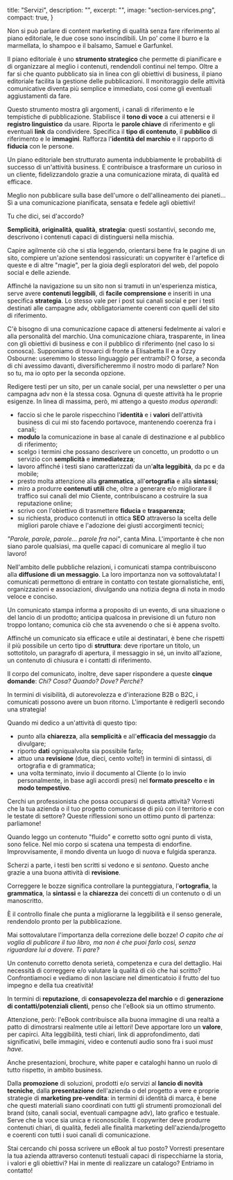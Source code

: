   title: "Servizi",
  description: "",
  excerpt: "",
  image: "section-services.png",
  compact: true,
}

<accordion title="Piano editoriale" description="Comunicazione a casaccio? Anche no! 
Meglio definire gli obiettivi, pianificare le attività e pubblicare con metodo.">

Non si può parlare di content marketing di qualità senza fare riferimento al piano editoriale, le due cose sono inscindibili. 
Un po' come il burro e la marmellata, lo shampoo e il balsamo, Samuel e Garfunkel.

Il piano editoriale è uno **strumento strategico** che permette di pianificare e di organizzare al meglio i contenuti, rendendoli continui nel tempo.
Oltre a far sì che quanto pubblicato sia in linea con gli obiettivi di business, il piano editoriale facilita la gestione delle pubblicazioni. 
Il monitoraggio delle attività comunicative diventa più semplice e immediato, così come gli eventuali aggiustamenti da fare.

Questo strumento mostra gli argomenti, i canali di riferimento e le tempistiche di pubblicazione. Stabilisce il **tono di voce** a cui attenersi e il **registro linguistico** da usare. Riporta le **parole chiave** di riferimento e gli eventuali **link** da condividere. Specifica il **tipo di contenuto**, il **pubblico** di riferimento e le **immagini**. Rafforza l'**identità del marchio** e il rapporto di **fiducia** con le persone.

Un piano editoriale ben strutturato aumenta indubbiamente le probabilità di successo di un'attività business. E contribuisce a trasformare un curioso in un cliente, fidelizzandolo grazie a una comunicazione mirata, di qualità ed efficace.

Meglio non pubblicare sulla base dell'umore o dell'allineamento dei pianeti... 
Sì a una comunicazione pianificata, sensata e fedele agli obiettivi!

Tu che dici, sei d'accordo?

</accordion>

<accordion title="Siti, canali social, newsletter e campagne adv" description="Oltre alle parole c'è (un bel po') di più!">

**Semplicità**, **originalità**, **qualità**, **strategia**: questi sostantivi, secondo me, descrivono i contenuti capaci di distinguersi nella mischia.

Capire agilmente ciò che si stia leggendo, orientarsi bene fra le pagine di un sito, compiere un'azione sentendosi rassicurati: un copywriter è l'artefice di queste e di altre "magie", per la gioia degli esploratori del web, del popolo social e delle aziende.

Affinché la navigazione su un sito non si tramuti in un'esperienza mistica, serve avere **contenuti leggibili**, di **facile comprensione** e inseriti in una specifica **strategia**. 
Lo stesso vale per i post sui canali social e per i testi destinati alle campagne adv, obbligatoriamente coerenti con quelli del sito di riferimento.

C'è bisogno di una comunicazione capace di attenersi fedelmente ai valori e alla personalità del marchio. Una comunicazione chiara, trasparente, in linea con gli obiettivi di business e con il pubblico di riferimento (nel caso lo si conosca). 
Supponiamo di trovarci di fronte a Elisabetta II e a Ozzy Osbourne: useremmo lo stesso linguaggio per entrambi? O forse, a seconda di chi avessimo davanti, diversificheremmo il nostro modo di parlare?
Non so tu, ma io opto per la seconda opzione.

Redigere testi per un sito, per un canale social, per una newsletter o per una campagna adv non è la stessa cosa. Ognuna di queste attività ha le proprie esigenze. 
In linea di massima, però, mi attengo a questo *modus operandi*:

- faccio sì che le parole rispecchino l'**identità** e i **valori** dell'attività business di cui mi sto facendo portavoce, mantenendo coerenza fra i canali;
- **modulo** la comunicazione in base al canale di destinazione e al pubblico di riferimento;
- scelgo i termini che possano descrivere un concetto, un prodotto o un servizio con **semplicità** e **immediatezza**;
- lavoro affinché i testi siano caratterizzati da un'**alta leggibità**, da pc e da mobile;
- presto molta attenzione alla **grammatica**, all'**ortografia** e alla **sintassi**;
- miro a produrre **contenuti utili** che, oltre a generare e/o migliorare il traffico sui canali del mio Cliente, contribuiscano a costruire la sua reputazione online;
- scrivo con l'obiettivo di trasmettere **fiducia** e **trasparenza**;
- su richiesta, produco contenuti in ottica **SEO** attraverso la scelta delle migliori parole chiave e l'adozione dei giusti accorgimenti tecnici;

_"Parole, parole, parole... parole fra noi"_, canta Mina.
L'importante è che non siano parole qualsiasi, ma quelle capaci di comunicare al meglio il tuo lavoro!

</accordion>

<accordion title="Comunicati stampa" description="Un passaparola strategico di tutto rispetto.">

Nell'ambito delle pubbliche relazioni, i comunicati stampa contribuiscono alla **diffusione di un messaggio**. La loro importanza non va sottovalutata! 
I comunicati permettono di entrare in contatto con testate giornalistiche, enti, organizzazioni e associazioni, divulgando una notizia degna di nota in modo veloce e conciso.

Un comunicato stampa informa a proposito di un evento, di una situazione o del lancio di un prodotto; anticipa qualcosa in previsione di un futuro non troppo lontano; comunica ciò che sta avvenendo o che si è appena svolto.

Affinché un comunicato sia efficace e utile ai destinatari, è bene che rispetti il più possibile un certo tipo di **struttura**: deve riportare un titolo, un sottotitolo, un paragrafo di apertura, il messaggio in sé, un invito all'azione, un contenuto di chiusura e i contatti di riferimento.

Il corpo del comunicato, inoltre, deve saper rispondere a queste **cinque domande**: _Chi? Cosa? Quando? Dove? Perché?_

In termini di visibilità, di autorevolezza e d'interazione B2B o B2C, i comunicati possono avere un buon ritorno. L'importante è redigerli secondo una strategia!

Quando mi dedico a un'attività di questo tipo:

- punto alla **chiarezza**, alla **semplicità** e all'**efficacia del messaggio** da divulgare;
- riporto **dati** ogniqualvolta sia possibile farlo;
- attuo una **revisione** (due, dieci, cento volte!) in termini di sintassi, di ortografia e di grammatica;
- una volta terminato, invio il documento al Cliente (o lo invio personalmente, in base agli accordi presi) nel **formato prescelto** e **in modo tempestivo**.

Cerchi un professionista che possa occuparsi di questa attività? 
Vorresti che la tua azienda o il tuo progetto comunicasse di più con il territorio e con le testate di settore? 
Queste riflessioni sono un ottimo punto di partenza: parliamone!

</accordion>

<accordion title="Correzione delle bozze" description="Mai publicare senza aver revisionatto un teesto...">

Quando leggo un contenuto "fluido" e corretto sotto ogni punto di vista, sono felice. Nel mio corpo si scatena una tempesta di endorfine.
Improvvisamente, il mondo diventa un luogo di nuova e fulgida speranza.

Scherzi a parte, i testi ben scritti si vedono e si *sentono*. Questo anche grazie a una buona attività di **revisione**.

Correggere le bozze significa controllare la punteggiatura, l'**ortografia**, la **grammatica**, la **sintassi** e la **chiarezza** dei concetti di un contenuto o di un manoscritto.

È il controllo finale che punta a migliorarne la leggibilità e il senso generale, rendendolo pronto per la pubblicazione.

Mai sottovalutare l'importanza della correzione delle bozze!
_O capito che ai voglia di publicare il tuo libro, ma non è che puoi farlo così, senza riguardare lui a dovere. Ti pare?_

Un contenuto corretto denota serietà, competenza e cura del dettaglio.
Hai necessità di correggere e/o valutare la qualità di ciò che hai scritto?
Confrontiamoci e vediamo di non lasciare nel dimenticatoio il frutto del tuo impegno e della tua creatività!

</accordion>

<accordion title="eBook, presentazioni, brochure, white paper e cataloghi" description="Obiettivi diversi, strumenti diversi, un'unica voce.">

In termini di **reputazione**, di **consapevolezza del marchio** e di **generazione di contatti/potenziali clienti**, penso che l'eBook sia un ottimo strumento.

Attenzione, però: l'eBook contribuisce alla buona immagine di una realtà a patto di dimostrarsi realmente utile ai lettori! Deve apportare loro un **valore**, per capirci.
Alta leggibilità, testi chiari, link di approfondimento, dati significativi, belle immagini, video e contenuti audio sono fra i suoi _must have_.

Anche presentazioni, brochure, white paper e cataloghi hanno un ruolo di tutto rispetto, in ambito business. 

Dalla **promozione** di soluzioni, prodotti e/o servizi al **lancio di novità tecniche**, dalla **presentazione** dell'azienda o del progetto a vere e proprie strategie di **marketing pre-vendita**: in termini di identità di marca, è bene che questi materiali siano coordinati con tutti gli strumenti promozionali del brand (sito, canali social, eventuali campagne adv), lato grafico e testuale. Serve che la voce sia unica e riconoscibile.
Il copywriter deve produrre contenuti chiari, di qualità, fedeli alle finalità marketing dell'azienda/progetto e coerenti con tutti i suoi canali di comunicazione.

Stai cercando chi possa scrivere un eBook al tuo posto?
Vorresti presentare la tua azienda attraverso contenuti testuali capaci di rispecchiarne la storia, i valori e gli obiettivi?
Hai in mente di realizzare un catalogo?
Entriamo in contatto!

</accordion>
